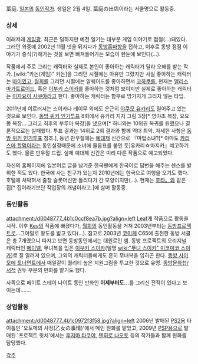 葉庭. [[일본]]의 [[동인작가]]. 생일은 2월 4일. 葉庭の出店이라는 서클명으로 활동중.

=== 상세 ===
이래저래 [[게임]]광. 최근은 덜하지만 예전 일기는 대부분 게임 이야기로 점철(…)돼있다. 그러던 와중에 2002년 11월 넷을 뒤지다가 [[동방홍마향]]을 접하고, 이후로 동방 점점 이야기가 증식(?)해가는 것을 보면 빠져들어가는 모습이 한눈에 보인다(…).

작품에서 주로 그리는 캐릭터와 실제로 본인이 좋아하는 캐릭터가 달라 오해를 받는 작가. [wiki:"카논(게임)" 카논]을 그리던 시절에는 아유만 그렸지만 사실 좋아하는 캐릭터는 [[마이]]였고, [[월희]]를 그리던 시절에는 알퀘이드를 좋아하면서 [[코하쿠]]를, 현재는 [[앨리스 마가트로이드]], 혹은 [[이부키 스이카]]를 좋아하는 것처럼 보이지만 실제로 좋아하는 캐릭터는 [[이자요이 사쿠야]]라고 한다. 좋아하는 캐릭터는 함부로 망가지게 그리지 않는 타입. 

2011년에 이르러서는 스이카나 레이무 외에도 은근히 [[야쿠모 유카리]]도 밀어주고 있는 것으로 보인다. [[동방 위키 인기투표]] 8회에서 유카리 지지 그림 3장[* 영야초 복장, 요요몽 복장... 그리고 최후의 부루마 복장]을 냈으며[* 하니와는 10위권 복귀를 원했으나 결론적으로는 실패했다. 투표 결과는 14위로 2회 결과와 함께 역대 최악. 자세한 사항은 [[동방 위키 인기투표]] 참조.], 동년 만우절에는 [[예대제]] 신간으로 『마법소녀?[* 아마도 [[카리스마 할멈]]이라는 동인설정때문에 소녀에 물음표를 붙인 듯]유카리☆마지카』예고하기도 했다. 물론 만우절 드립. 실제 예대제 신간은 미리 다른 작품으로 예고되었다.

자신의 홈페이지에 일본어로 글을 남겨준 한국팬에게 한국어로 답변을 해주는 센스를 발휘한 적도 있다. 한국에 사는 친구가 있는지 2010년에는 한국으로 여행을 오기도 했다. 호텔에 쳐박혀서 줄창 슬롯머신만 돌리다가 간 모양이지만(…).
현재는 [[호타。]]와 같은 집[* 집이라기보단 작업장의 개념이라고.]에 살며 활동중.

=== 동인활동 ===
attachment:/d0048777_4b1c0ccf8ea7b.jpg?align=left [[Leaf]]계 작품으로 활동을 시작. 이후 [[Key]]의 작품에 빠졌다가, [[월희]]의 동인활동을 거쳐 2003년부터는 [[동방프로젝트]]로...그야말로 왕도를 밟고 있다(…). 참고로 2003년 [[코미케]] C65에 출전한 동방 서클은 총 7개였으니 따지고 보면 동방동인에서는 대원로인 셈. 동방 프로젝트의 오리지널 캐릭터인 [[메이벨]], 무녀복을 입은 [[이부키 스이카]](일명 [[wiki:"무녀 스이카" 미코미코 스이카]])로 잘 알려져 있으며, 그외의 캐릭터들에게도 흔히 무녀복을 입히곤 한다.
[[동방 사이모에 토너먼트]]에서 매일같이 퀄리티 높은 지원그림을 투고한 것으로 유명.
[[동방문화첩/서적]] 권두 부분의 만화를 맡기도 했다.

사족으로 페이트 스테이 나이트 동인 만화인 '''이제부터도...'''를 그리신 전적이 있다고 보이는데…….


=== 상업활동 ===
attachment:/d0048777_4b1c0972f3f58.jpg?align=left 2006년 발매된 [[PS2]]용 타이틀인 '오토메의 사정(乙女の事情)'에서 메인 원화를 맡았고, 2009년 [[PSP]]용으로 발매된 '프로젝트 윗치'에서는 [[후지마 타쿠야]], [[텐히로 나오토]] 등의 작가들과 함께 원화를 담당했다.





[[각주]]
